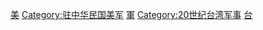 {{noteTA
|T=zh-tw:分類:駐台美軍; zh-hans:分类:驻台美军; zh-hk:分類:駐台美軍; zh-sg:分类:驻台美军;
|1=zh-tw:美軍協防台灣司令部; zh-hans:美军协防台湾司令部; zh-hk:美軍協防台灣司令部; zh-sg:美军协防台湾司令部;
}}
{{catmore|駐台美軍}}
{{Commonscat|United States armed forces in Taiwan}}
[[Category:駐台外國軍隊|美]]
[[Category:驻中华民国美军|Category:驻中华民国美军]]
[[Category:台灣與美國軍事關係|軍]]
[[Category:20世纪台湾军事|Category:20世纪台湾军事]]
[[Category:20世纪美军|台]]